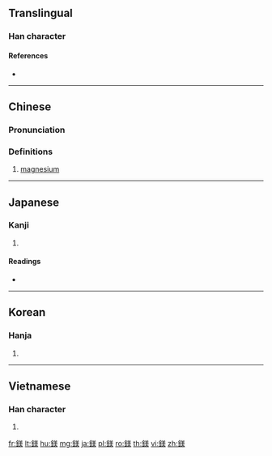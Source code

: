 {{character info/new}}
{{also|镁}}
==Translingual==

===Han character===
{{Han char|rn=167|rad=金|as=09|sn=17|four=88135|canj=CTGK|ids=⿰金美}}

====References====
* {{Han ref|kx=1316.111|dkj=40687|hdz=64235.130|uh=9382|ud=37762|bh=C1E2|bd=49634}}

----

==Chinese==
{{zh-forms|s=镁}}

===Pronunciation===
{{zh-pron
|m=měi
|c=mei5
|mn=bí
|mc=
|oc=
|ma=
|cat=n
}}

===Definitions===
{{zh-hanzi}}

# [[magnesium]]

{{zh-cat|Chemical elements}}

----

==Japanese==

===Kanji===
{{ja-kanji|grade=|rs=金09}}

# {{defn|lang=ja|sort=金09}}

====Readings====
* {{ja-readings|on=[[び]] (bi)|kun=[[まぐねしうむ]] (maguneshiumu)|nanori=}}

----

==Korean==

===Hanja===
{{ko-hanja|hangeul=미|eumhun=|rv=mi|mr=mi|y=mi}}

# {{defn|lang=ko|sort=金09}}

----

==Vietnamese==

===Han character===
{{vi-hantu|[[mĩ]]|rs=金09}}

# {{defn|lang=vi|sort=金09}}

[[fr:鎂]]
[[lt:鎂]]
[[hu:鎂]]
[[mg:鎂]]
[[ja:鎂]]
[[pl:鎂]]
[[ro:鎂]]
[[th:鎂]]
[[vi:鎂]]
[[zh:鎂]]